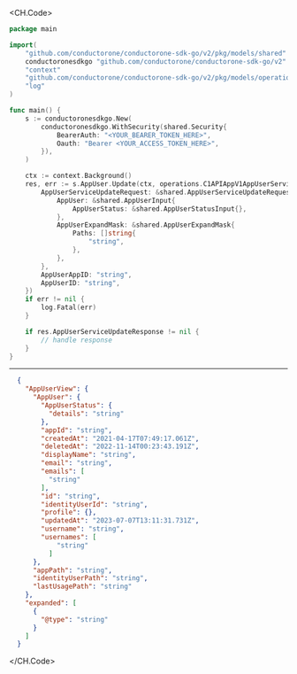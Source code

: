 
<CH.Code>
```go Update.go
package main

import(
	"github.com/conductorone/conductorone-sdk-go/v2/pkg/models/shared"
	conductoronesdkgo "github.com/conductorone/conductorone-sdk-go/v2"
	"context"
	"github.com/conductorone/conductorone-sdk-go/v2/pkg/models/operations"
	"log"
)

func main() {
    s := conductoronesdkgo.New(
        conductoronesdkgo.WithSecurity(shared.Security{
            BearerAuth: "<YOUR_BEARER_TOKEN_HERE>",
            Oauth: "Bearer <YOUR_ACCESS_TOKEN_HERE>",
        }),
    )

    ctx := context.Background()
    res, err := s.AppUser.Update(ctx, operations.C1APIAppV1AppUserServiceUpdateRequest{
        AppUserServiceUpdateRequest: &shared.AppUserServiceUpdateRequest{
            AppUser: &shared.AppUserInput{
                AppUserStatus: &shared.AppUserStatusInput{},
            },
            AppUserExpandMask: &shared.AppUserExpandMask{
                Paths: []string{
                    "string",
                },
            },
        },
        AppUserAppID: "string",
        AppUserID: "string",
    })
    if err != nil {
        log.Fatal(err)
    }

    if res.AppUserServiceUpdateResponse != nil {
        // handle response
    }
}
```
---

```json Example Response
  {
    "AppUserView": {
      "AppUser": {
        "AppUserStatus": {
          "details": "string"
        },
        "appId": "string",
        "createdAt": "2021-04-17T07:49:17.061Z",
        "deletedAt": "2022-11-14T00:23:43.191Z",
        "displayName": "string",
        "email": "string",
        "emails": [
          "string"
        ],
        "id": "string",
        "identityUserId": "string",
        "profile": {},
        "updatedAt": "2023-07-07T13:11:31.731Z",
        "username": "string",
        "usernames": [
            "string"
          ]
      },
      "appPath": "string",
      "identityUserPath": "string",
      "lastUsagePath": "string"
    },
    "expanded": [
      {
        "@type": "string"
      }
    ]
  }
```
</CH.Code>
